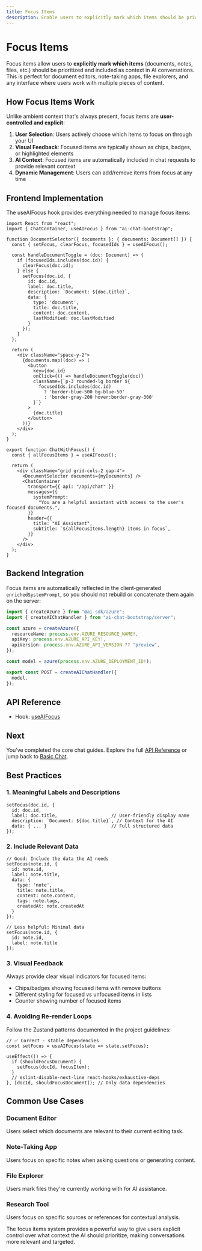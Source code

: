```yaml
---
title: Focus Items
description: Enable users to explicitly mark which items should be prioritized in AI conversations with the useAIFocus hook.
---
```



# Focus Items

Focus items allow users to **explicitly mark which items** (documents, notes, files, etc.) should be prioritized and included as context in AI conversations. This is perfect for document editors, note-taking apps, file explorers, and any interface where users work with multiple pieces of content.

<LiveCodeExample code={FOCUS_ITEMS_FRONTEND_SOURCE}>
  <FocusItemsExample />
</LiveCodeExample>

## How Focus Items Work

Unlike ambient context that's always present, focus items are **user-controlled and explicit**:

1. **User Selection**: Users actively choose which items to focus on through your UI
2. **Visual Feedback**: Focused items are typically shown as chips, badges, or highlighted elements
3. **AI Context**: Focused items are automatically included in chat requests to provide relevant context
4. **Dynamic Management**: Users can add/remove items from focus at any time

## Frontend Implementation

The <API name="useAIFocus">useAIFocus</API> hook provides everything needed to manage focus items:

```tsx
import React from "react";
import { ChatContainer, useAIFocus } from "ai-chat-bootstrap";

function DocumentSelector({ documents }: { documents: Document[] }) {
  const { setFocus, clearFocus, focusedIds } = useAIFocus();
  
  const handleDocumentToggle = (doc: Document) => {
    if (focusedIds.includes(doc.id)) {
      clearFocus(doc.id);
    } else {
      setFocus(doc.id, {
        id: doc.id,
        label: doc.title,
        description: `Document: ${doc.title}`,
        data: {
          type: 'document',
          title: doc.title,
          content: doc.content,
          lastModified: doc.lastModified
        }
      });
    }
  };

  return (
    <div className="space-y-2">
      {documents.map((doc) => (
        <button
          key={doc.id}
          onClick={() => handleDocumentToggle(doc)}
          className={`p-3 rounded-lg border ${
            focusedIds.includes(doc.id)
              ? 'border-blue-500 bg-blue-50'
              : 'border-gray-200 hover:border-gray-300'
          }`}
        >
          {doc.title}
        </button>
      ))}
    </div>
  );
}

export function ChatWithFocus() {
  const { allFocusItems } = useAIFocus();

  return (
    <div className="grid grid-cols-2 gap-4">
      <DocumentSelector documents={myDocuments} />
      <ChatContainer
        transport={{ api: "/api/chat" }}
        messages={{
          systemPrompt:
            "You are a helpful assistant with access to the user's focused documents.",
        }}
        header={{
          title: "AI Assistant",
          subtitle: `${allFocusItems.length} items in focus`,
        }}
      />
    </div>
  );
}
```

## Backend Integration

Focus items are automatically reflected in the client‑generated `enrichedSystemPrompt`, so you should not rebuild or concatenate them again on the server:

```ts
import { createAzure } from "@ai-sdk/azure";
import { createAIChatHandler } from "ai-chat-bootstrap/server";

const azure = createAzure({
  resourceName: process.env.AZURE_RESOURCE_NAME!,
  apiKey: process.env.AZURE_API_KEY!,
  apiVersion: process.env.AZURE_API_VERSION ?? "preview",
});

const model = azure(process.env.AZURE_DEPLOYMENT_ID!);

export const POST = createAIChatHandler({
  model,
});
```

## API Reference

- Hook: [useAIFocus](/api/hooks/use-ai-focus)

## Next

You’ve completed the core chat guides. Explore the full [API Reference](/api) or jump back to [Basic Chat](/chat/basic-chat).

## Best Practices

### 1. Meaningful Labels and Descriptions
```tsx
setFocus(doc.id, {
  id: doc.id,
  label: doc.title,                    // User-friendly display name
  description: `Document: ${doc.title}`, // Context for the AI
  data: { ... }                        // Full structured data
});
```

### 2. Include Relevant Data
```tsx
// Good: Include the data the AI needs
setFocus(note.id, {
  id: note.id,
  label: note.title,
  data: {
    type: 'note',
    title: note.title,
    content: note.content,
    tags: note.tags,
    createdAt: note.createdAt
  }
});

// Less helpful: Minimal data
setFocus(note.id, {
  id: note.id,
  label: note.title
});
```

### 3. Visual Feedback
Always provide clear visual indicators for focused items:
- Chips/badges showing focused items with remove buttons
- Different styling for focused vs unfocused items in lists
- Counter showing number of focused items

### 4. Avoiding Re-render Loops
Follow the Zustand patterns documented in the project guidelines:

```tsx
// ✅ Correct - stable dependencies
const setFocus = useAIFocus(state => state.setFocus);

useEffect(() => {
  if (shouldFocusDocument) {
    setFocus(docId, focusItem);
  }
  // eslint-disable-next-line react-hooks/exhaustive-deps  
}, [docId, shouldFocusDocument]); // Only data dependencies
```

## Common Use Cases

### Document Editor
Users select which documents are relevant to their current editing task.

### Note-Taking App
Users focus on specific notes when asking questions or generating content.

### File Explorer
Users mark files they're currently working with for AI assistance.

### Research Tool
Users focus on specific sources or references for contextual analysis.

The focus items system provides a powerful way to give users explicit control over what context the AI should prioritize, making conversations more relevant and targeted.
